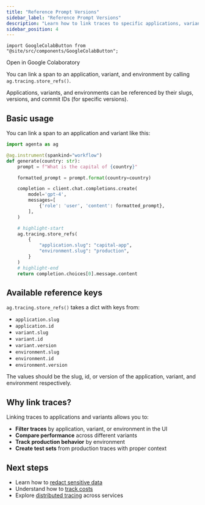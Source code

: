 ```yaml
---
title: "Reference Prompt Versions"
sidebar_label: "Reference Prompt Versions"
description: "Learn how to link traces to specific applications, variants, and environments in Agenta"
sidebar_position: 4
---
```


```mdx-code-block
import GoogleColabButton from "@site/src/components/GoogleColabButton";
```

<GoogleColabButton notebookPath="examples/jupyter/observability/trace-with-python-sdk-tutorial.ipynb">
  Open in Google Colaboratory
</GoogleColabButton>

You can link a span to an application, variant, and environment by calling `ag.tracing.store_refs()`.

Applications, variants, and environments can be referenced by their slugs, versions, and commit IDs (for specific versions).

## Basic usage

You can link a span to an application and variant like this:

```python
import agenta as ag

@ag.instrument(spankind="workflow")
def generate(country: str):
    prompt = f"What is the capital of {country}"

    formatted_prompt = prompt.format(country=country)

    completion = client.chat.completions.create(
        model='gpt-4',
        messages=[
            {'role': 'user', 'content': formatted_prompt},
        ],
    )

    # highlight-start
    ag.tracing.store_refs(
        {
            "application.slug": "capital-app",
            "environment.slug": "production",
        }
    )
    # highlight-end
    return completion.choices[0].message.content
```

## Available reference keys

`ag.tracing.store_refs()` takes a dict with keys from:

- `application.slug`
- `application.id`
- `variant.slug`
- `variant.id`
- `variant.version`
- `environment.slug`
- `environment.id`
- `environment.version`

The values should be the slug, id, or version of the application, variant, and environment respectively.

## Why link traces?

Linking traces to applications and variants allows you to:

- **Filter traces** by application, variant, or environment in the UI
- **Compare performance** across different variants
- **Track production behavior** by environment
- **Create test sets** from production traces with proper context

## Next steps

- Learn how to [redact sensitive data](/observability/trace-with-python-sdk/redact-sensitive-data)
- Understand how to [track costs](/observability/trace-with-python-sdk/track-costs)
- Explore [distributed tracing](/observability/trace-with-python-sdk/distributed-tracing) across services
